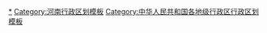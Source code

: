 {{Navbox
|listclass = hlist
|name = 开封市行政区划
|title = [[开封市]]行政区划
|above = 省级行政区：[[河南省]]　　政府驻地：[[鼓楼区 (开封市)|鼓楼区]]
|image = [[File:Administrative Division Kaifeng.png|150px]]
|state = {{{state<includeonly>|collapsed</includeonly>}}}

|group1style = background: #ececec; text-align: center;
|group1 = [[县级行政区]]
|liststyle = background: #ececec; text-align: center;
|list1 = 9[[县级行政区]]（5[[市辖区]]、4[[县]]）；117[[乡级行政区]]（38[[街道办事处]]、35[[行政建制镇|镇]]、44[[乡 (中华人民共和国)|乡]]）

|group2 = [[市辖区]]
|groupstyle = text-align: center;
|list2 = {{Navbox|child

|group1 = [[龙亭区]]
|list1 =  {{Navbox|child
|group1 = 4街道
|list1 =
* [[北书店街道]]
* [[午朝门街道]]
* [[大兴街道 (开封市)|大兴街道]]
* [[北道门街道]]
|group2 = 2乡
|list2 =
* [[北郊乡]]
* [[柳园口乡]]
|group3 = [[开封市城乡一体化示范区|开封示范区]]
|group3style = background: #ececec
|list3 = {{Navbox|child
|group1 = 6街道
|groupstyle = background: #ececec
|list1 =
* [[城西街道 (开封市)|城西街道]]
* [[梁苑街道]]
* [[杏花营街道]]
* [[金耀街道]]
* [[金明池街道]]
* [[西湖街道 (开封市)|西湖街道]]
|group2 = 1乡
|list2 =
* [[水稻乡]]
}}
}}

|group2 = [[顺河回族区]]
|list2 =  {{Navbox|child
|group1 = 8街道
|list1 =
* [[清平街道]]
* [[铁塔街道]]
* [[曹门街道]]
* [[宋门街道]]
* [[工业街道]]
* [[苹果园街道 (开封市)|苹果园街道]]
* [[东苑街道 (开封市)|东苑街道]]
* [[土柏岗街道]]
}}

|group3 = [[鼓楼区 (开封市)|鼓楼区]]
|list3 =  {{Navbox|child
|group1 = 8街道
|list1 =
* [[相国寺街道]]
* [[新华街道 (开封市)|新华街道]]
* [[卧龙街道 (开封市)|卧龙街道]]
* [[州桥街道]]
* [[西司门街道]]
* [[五一街道 (开封市)|五一街道]]
* [[南苑街道 (开封市)|南苑街道]]
* [[仙人庄街道]]
}}

|group4 = [[禹王台区]]
|list4 =  {{Navbox|child
|group1 = 5街道
|list1 =
* [[三里堡街道]]
* [[新门关街道]]
* [[繁塔街道]]
* [[官坊街道]]
* [[菜市街道]]
|group2 = 2乡
|list2 =
* [[南郊乡 (开封市)|南郊乡]]
* [[汪屯乡]]
}}

|group5 = [[祥符区]]
|list5 =  {{Navbox|child
|group1 = 1街道
|list1 =
* [[城东街道 (开封市)|城东街道]]
|group2 = 6镇
|list2 =
* [[陈留镇]]
* [[仇楼镇]]
* [[八里湾镇 (开封市)|八里湾镇]]
* [[曲兴镇]]
* [[朱仙镇]]
* [[罗王镇]]
|group3 = 8乡
|list3 =
* [[半坡店乡 (开封市)|半坡店乡]]
* [[刘店乡 (开封市)|刘店乡]]
* [[袁坊乡]]
* [[杜良乡]]
* [[兴隆乡 (开封市)|兴隆乡]]
* [[西姜寨乡]]
* [[万隆乡 (开封市)|万隆乡]]
* [[范村乡]]
}}
}}

|group3 = [[县]]
|list3 = {{Navbox|child

|group1 = [[杞县]]
|list1 =  {{Navbox|child
|group1 = 1街道
|list1 =
* [[金城街道 (杞县)|金城街道]]
|group2 = 7镇
|list2 =
* [[五里河镇]]
* [[付集镇 (杞县)|傅集镇]]
* [[圉镇镇]]
* [[高阳镇 (杞县)|高阳镇]]
* [[葛岗镇]]
* [[阳固镇]]
* [[邢口镇]]
|group3 = 13乡
|list3 =
* [[裴村店乡]]
* [[宗店乡]]
* [[板木乡]]
* [[竹林乡 (杞县)|竹林乡]]
* [[官庄乡 (杞县)|官庄乡]]
* [[湖岗乡]]
* [[苏木乡]]
* [[沙沃乡]]
* [[平城乡]]
* [[泥沟乡]]
* [[柿园乡]]
* [[西寨乡 (杞县)|西寨乡]]
* [[城郊乡 (杞县)|城郊乡]]
}}

|group2 = [[通许县]]
|list2 =  {{Navbox|child
|group1 = 1街道
|list1 =
* [[咸平街道]]
|group2 = 5镇
|list2 =
* [[竖岗镇]]
* [[玉皇庙镇 (通许县)|玉皇庙镇]]
* [[四所楼镇]]
* [[朱砂镇 (通许县)|朱砂镇]]
* [[长智镇]]
|group3 = 6乡
|list3 =
* [[冯庄乡 (通许县)|冯庄乡]]
* [[孙营乡]]
* [[大岗李乡]]
* [[邸阁乡]]
* [[练城乡]]
* [[厉庄乡]]
}}

|group3 = [[尉氏县]]
|list3 =  {{Navbox|child
|group1 = 1街道
|list1 =
* [[两湖街道]]
|group2 = 9镇
|list2 =
* [[洧川镇]]
* [[朱曲镇]]
* [[蔡庄镇]]
* [[永兴镇 (尉氏县)|永兴镇]]
* [[张市镇]]
* [[十八里镇 (尉氏县)|十八里镇]]
* [[水坡镇]]
* [[大营镇 (尉氏县)|大营镇]]
* [[庄头镇]]
|group3 = 7乡
|list3 =
* [[邢庄乡]]
* [[大马乡 (尉氏县)|大马乡]]
* [[岗李乡]]
* [[门楼任乡]]
* [[大桥乡 (尉氏县)|大桥乡]]
* [[南曹乡 (尉氏县)|南曹乡]]
* [[小陈乡 (尉氏县)|小陈乡]]
}}

|group4 = [[兰考县]]
|list4 =  {{Navbox|child
|group1 = 3街道
|list1 =
* [[兰阳街道 (兰考县)|兰阳街道]]
* [[桐乡街道]]
* [[惠安街道]]
|group2 = 8镇
|list2 =
* [[固阳镇]]
* [[南彰镇]]
* [[考城镇]]
* [[红庙镇 (兰考县)|红庙镇]]
* [[谷营镇]]
* [[东坝头镇]]
* [[小宋镇]]
* [[仪封镇]]
|group3 = 5乡
|list3 =
* [[三义寨乡]]
* [[孟寨乡]]
* [[许河乡]]
* [[葡萄架乡]]
* [[闫楼乡]]
}}
}}
}}
<noinclude>
[[Category:开封行政区划|*]]
[[Category:河南行政区划模板]]
[[Category:中华人民共和国各地级行政区行政区划模板]]
</noinclude>